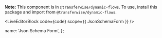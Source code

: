 
**Note:** This component is in `@transferwise/dynamic-flows`. To use, install this package and import from `@transferwise/dynamic-flows`.

<LiveEditorBlock code={code} scope={{ JsonSchemaForm }} />
<GeneratePropsTable componentName="JsonSchemaForm" />

  name: 'Json Schema Form',
};
